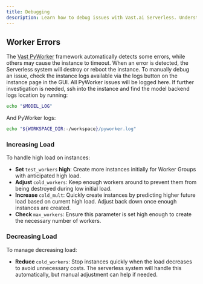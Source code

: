 ```yaml
---
title: Debugging
description: Learn how to debug issues with Vast.ai Serverless. Understand the worker errors, increasing and decreasing load, and how to check the instance logs.
---
```


## Worker Errors

The [Vast PyWorker](https://github.com/vast-ai/pyworker/tree/main) framework automatically detects some errors, while others may cause the instance to timeout. When an error is detected, the Serverless system will destroy or
reboot the instance. To manually debug an issue, check the instance logs available via the logs button on the instance page in the GUI. All PyWorker issues will be logged here.
If further investigation is needed, ssh into the instance and find the model backend logs location by running:

```sh Text  
echo "$MODEL_LOG"
```

And PyWorker logs:

```sh Text
echo "${WORKSPACE_DIR:-/workspace}/pyworker.log"
```

### Increasing Load

To handle high load on instances:

- **Set&#x20;**`test_workers`**&#x20;high**: Create more instances initially for Worker Groups with anticipated high load.
- **Adjust&#x20;**`cold_workers`: Keep enough workers around to prevent them from being destroyed during low initial load.
- **Increase&#x20;**`cold_mult`: Quickly create instances by predicting higher future load based on current high load. Adjust back down once enough instances are created.
- **Check&#x20;**`max_workers`: Ensure this parameter is set high enough to create the necessary number of workers.

### Decreasing Load

To manage decreasing load:

- **Reduce&#x20;**`cold_workers`: Stop instances quickly when the load decreases to avoid unnecessary costs. The serverless system will handle this automatically, but manual adjustment can help if needed.

